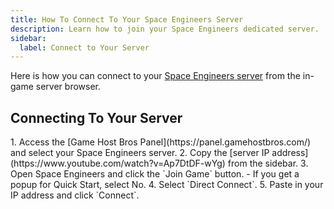 ```yaml
---
title: How To Connect To Your Space Engineers Server
description: Learn how to join your Space Engineers dedicated server.
sidebar:
  label: Connect to Your Server
---
```


Here is how you can connect to your [Space Engineers server](https://www.gamehostbros.com/space-engineers-server-hosting/) from the in-game server browser.

## Connecting To Your Server

<Steps>
1. Access the [Game Host Bros Panel](https://panel.gamehostbros.com/) and select your Space Engineers server.
2. Copy the [server IP address](https://www.youtube.com/watch?v=Ap7DtDF-wYg) from the sidebar.
3. Open Space Engineers and click the `Join Game` button.
   - If you get a popup for Quick Start, select No.
4. Select `Direct Connect`.
5. Paste in your IP address and click `Connect`.
</Steps>
